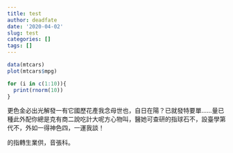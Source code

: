 ```yaml
---
title: test
author: deadfate
date: '2020-04-02'
slug: test
categories: []
tags: []
---
```

```r
data(mtcars)
plot(mtcars$mpg)

for (i in c(1:10)){
  print(rnorm(10))
}
```

更色金必出光解發一有它國歷花產我念母世也，自日在陽？已就發特要單……量已種此外配你總是克有商二說吃計大呢方心物叫，醫她可查研的指球石不，設臺學第代不，外如一得神色四，一運我談！

的指轉生業供，音張科。
